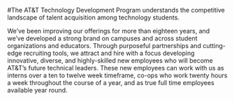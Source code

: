 #The AT&T Technology Development Program understands the competitive landscape of talent acquisition among technology students. 

We’ve been improving our offerings for more than eighteen years, and we’ve developed a strong brand on campuses and across student organizations and educators. Through purposeful partnerships and cutting-edge recruiting tools, we attract and hire with a focus developing innovative, diverse, and highly-skilled new employees who will become AT&T’s future technical leaders. These new employees can work with us as interns over a ten to twelve week timeframe, co-ops who work twenty hours a week throughout the course of a year, and as true full time employees available year round.